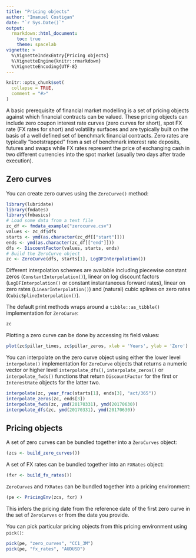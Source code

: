 ```yaml
---
title: "Pricing objects"
author: "Imanuel Costigan"
date: "`r Sys.Date()`"
output: 
  rmarkdown::html_document:
    toc: true
    theme: spacelab
vignette: >
  %\VignetteIndexEntry{Pricing objects}
  %\VignetteEngine{knitr::rmarkdown}
  %\VignetteEncoding{UTF-8}
---
```


```r
knitr::opts_chunk$set(
  collapse = TRUE,
  comment = "#>"
)
```

A basic prerequisite of financial market modelling is a set of pricing objects against which financial contracts can be valued. These pricing objects can include zero coupon interest rate curves (zero curves for short), spot FX rate (FX rates for short) and volatility surfaces and are typically built on the basis of a well defined set of benchmark financial contracts. Zero rates are typically "bootstrapped" from a set of benchmark interest rate deposits, futures and swaps while FX rates represent the price of exchanging cash in two different currencies into the spot market (usually two days after trade execution).

## Zero curves

You can create zero curves using the `ZeroCurve()` method:

```r
library(lubridate)
library(fmdates)
library(fmbasics)
# Load some data from a text file
zc_df <- fmdata_example("zerocurve.csv")
values <- zc_df$dfs
starts <- ymd(as.character(zc_df[["start"]]))
ends <- ymd(as.character(zc_df[["end"]]))
dfs <- DiscountFactor(values, starts, ends)
# Build the ZeroCurve object
zc <- ZeroCurve(dfs, starts[1], LogDFInterpolation())
```

Different interpolation schemes are available including piecewise constant zeros (`ConstantInterpolation()`), linear on log discount factors (`LogDFInterpolation()` or constant instantaneous forward rates), linear on zero rates (`LinearInterpolation()`) and (natural) cubic splines on zero rates (`CubicSplineInterpolation()`).

The default print methods wraps around a `tibble::as_tibble()` implementation for `ZeroCurve`:

```r
zc
```

Plotting a zero curve can be done by accessing its field values:

```r
plot(zc$pillar_times, zc$pillar_zeros, xlab = 'Years', ylab = 'Zero')
```


You can interpolate on the zero curve object using either the lower level `interpolate()` implementation for `ZeroCurve` objects that returns a numeric vector or higher level `interpolate_dfs()`, `interpolate_zeros()` or `interpolate_fwds()` functions that return `DiscountFactor` for the first or `InterestRate` objects for the latter two.

```r
interpolate(zc, year_frac(starts[1], ends[3], "act/365"))
interpolate_zeros(zc, ends[3])
interpolate_fwds(zc, ymd(20170331), ymd(20170630))
interpolate_dfs(zc, ymd(20170331), ymd(20170630))
```


## Pricing objects

A set of zero curves can be bundled together into a `ZeroCurves` object:

```r
(zcs <- build_zero_curves())
```

A set of FX rates can be bundled together into an `FXRates` object:

```r
(fxr <- build_fx_rates())
```

`ZeroCurves` and `FXRates` can be bundled together into a pricing environment:

```r
(pe <- PricingEnv(zcs, fxr) )
```

This infers the pricing date from the reference date of the first zero curve in the set of `ZeroCurves` or from the date you provide.

You can pick particular pricing objects from this pricing environment using `pick()`:

```r
pick(pe, "zero_curves", "CC1_3M")
pick(pe, "fx_rates", "AUDUSD")
```



